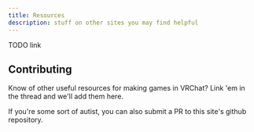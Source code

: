 ```yaml
---
title: Resources
description: stuff on other sites you may find helpful
---
```


TODO link

## Contributing

Know of other useful resources for making games in VRChat? Link 'em in the thread and we'll add them here.

If you're some sort of autist, you can also submit a PR to this site's github repository.
